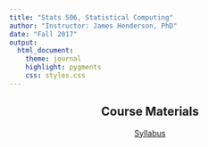 ```yaml
---
title: "Stats 506, Statistical Computing"
author: "Instructor: James Henderson, PhD"
date: "Fall 2017"
output: 
  html_document:
    theme: journal
    highlight: pygments
    css: styles.css
---
```



<center>
## Course Materials 
<a href="./Syllabus.html">Syllabus</a>
</center>